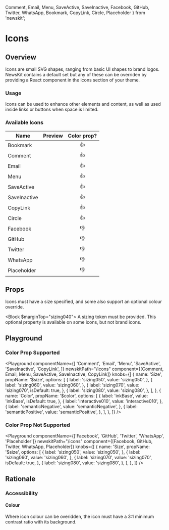 
  Comment,
  Email,
  Menu,
  SaveActive,
  SaveInactive,
  Facebook,
  GitHub,
  Twitter,
  WhatsApp,
  Bookmark,
  CopyLink,
  Circle,
  Placeholder
} from 'newskit';


# Icons

## Overview

Icons are small SVG shapes, ranging from basic UI shapes to brand logos. NewsKit contains a default set but any of these can be overriden by providing a React component in the icons section of your theme.

### Usage

Icons can be used to enhance other elements and content, as well as used inside links or buttons when space is limited.

### Available Icons

| Name         |                      Preview                        | Color prop? |
| ------------ | :-------------------------------------------------: | :---------: |
| Bookmark     | <Icon Component={Bookmark} _size="sizing060" />     |     👍      |
| Comment      | <Icon Component={Comment} _size="sizing060" />      |     👍      |
| Email        | <Icon Component={Email} _size="sizing060" />        |     👍      |
| Menu         | <Icon Component={Menu} _size="sizing060" />         |     👍      |
| SaveActive   | <Icon Component={SaveActive} _size="sizing060" />   |     👍      |
| SaveInactive | <Icon Component={SaveInactive} _size="sizing060" /> |     👍      |
| CopyLink     | <Icon Component={CopyLink} _size="sizing060" />     |     👍      |
| Circle       | <Icon Component={Circle} _size="sizing060" />       |     👍      |
| Facebook     | <Icon Component={Facebook} _size="sizing060" />     |     👎      |
| GitHub       | <Icon Component={GitHub} _size="sizing060" />       |     👎      |
| Twitter      | <Icon Component={Twitter} _size="sizing060" />      |     👎      |
| WhatsApp     | <Icon Component={WhatsApp} _size="sizing060" />     |     👎      |
| Placeholder  | <Icon Component={Placeholder} _size="sizing060" />  |     👎      |
## Props

Icons must have a size specified, and some also support an optional colour override.

<Block $marginTop="sizing040">
  <Prop name="size" type="SizingKeys" required>
    A sizing token must be provided.
  </Prop>
  <Prop name="color" type="ColorKeys" default="inkBase">
    This optional property is available on some icons, but not brand icons.
  </Prop>
</Block>

## Playground

### Color Prop Supported

<Playground
  componentName={[
    'Comment',
    'Email',
    'Menu',
    'SaveActive',
    'SaveInactive',
    'CopyLink',
  ]}
  newskitPath="/icons"
  component={[Comment, Email, Menu, SaveActive, SaveInactive, CopyLink]}
  knobs={[
    {
      name: 'Size',
      propName: '$size',
      options: [
        {
          label: 'sizing050',
          value: 'sizing050',
        },
        {
          label: 'sizing060',
          value: 'sizing060',
        },
        {
          label: 'sizing070',
          value: 'sizing070',
          isDefault: true,
        },
        {
          label: 'sizing080',
          value: 'sizing080',
        },
      ],
    },
    {
      name: 'Color',
      propName: '$color',
      options: [
        {
          label: 'inkBase',
          value: 'inkBase',
          isDefault: true,
        },
        {
          label: 'interactive010',
          value: 'interactive010',
        },
        {
          label: 'semanticNegative',
          value: 'semanticNegative',
        },
        {
          label: 'semanticPositive',
          value: 'semanticPositive',
        },
      ],
    },
  ]}
/>

### Color Prop Not Supported

<Playground
  componentName={['Facebook', 'GitHub', 'Twitter', 'WhatsApp', 'Placeholder']}
  newskitPath="/icons"
  component={[Facebook, GitHub, Twitter, WhatsApp, Placeholder]}
  knobs={[
    {
      name: 'Size',
      propName: '$size',
      options: [
        {
          label: 'sizing050',
          value: 'sizing050',
        },
        {
          label: 'sizing060',
          value: 'sizing060',
        },
        {
          label: 'sizing070',
          value: 'sizing070',
          isDefault: true,
        },
        {
          label: 'sizing080',
          value: 'sizing080',
        },
      ],
    },
  ]}
/>

## Rationale

### Accessibility

#### Colour

Where icon colour can be overidden, the icon must have a 3:1 minimum contrast ratio with its background.
